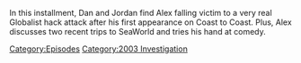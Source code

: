 {{DEFAULTSORT:
    #_EPISODE_0844:March 12-15, 2004
}}{{Episode
    | title             = March 12-15, 2004
    | caption           = Listen to this episode on [https://knowledgefight.libsyn.com/844-march-12-15-2004 Libsyn] [https://open.spotify.com/episode/1TFQ4051xFUloJif56vImT Spotify]
    | episodeNumber     = 844
    | length            = 01:22:37
    | airDate           = September 1, 2023
    | coverageStartDate = March 12, 2004
    | coverageEndDate   = March 15, 2004
    | episodeType       = [[:Category:2003 Investigation|2003 Investigation]]
    | previousEpisode   = [[843: August 24, 2023]]
    | nextEpisode       = [[845: September 2, 2023]]
}}

{{Stub}}

In this installment, Dan and Jordan find Alex falling victim to a very real Globalist hack attack after his first appearance on Coast to Coast.  Plus, Alex discusses two recent trips to SeaWorld and tries his hand at comedy.

[[Category:Episodes]]
[[Category:2003 Investigation]]
